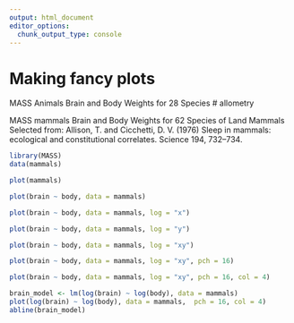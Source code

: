 ```yaml
---
output: html_document
editor_options: 
  chunk_output_type: console
---
```

# Making fancy plots

MASS	Animals	Brain and Body Weights for 28 Species  # allometry


MASS	mammals	Brain and Body Weights for 62 Species of Land Mammals
Selected from: Allison, T. and Cicchetti, D. V. (1976) Sleep in mammals: ecological and constitutional correlates. Science 194, 732–734.

```r
library(MASS)
data(mammals)
```


```r
plot(mammals)
```

```r
plot(brain ~ body, data = mammals)
```

```r
plot(brain ~ body, data = mammals, log = "x")
```

```r
plot(brain ~ body, data = mammals, log = "y")
```

```r
plot(brain ~ body, data = mammals, log = "xy")
```

```r
plot(brain ~ body, data = mammals, log = "xy", pch = 16)
```


```r
plot(brain ~ body, data = mammals, log = "xy", pch = 16, col = 4)
```


```r
brain_model <- lm(log(brain) ~ log(body), data = mammals)
plot(log(brain) ~ log(body), data = mammals,  pch = 16, col = 4)
abline(brain_model)
```

